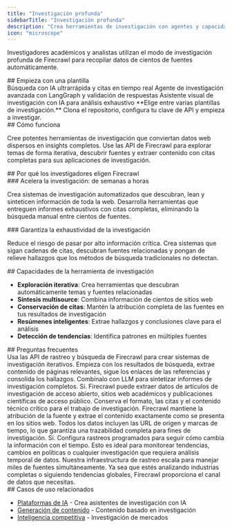 ```yaml
---
title: "Investigación profunda"
sidebarTitle: "Investigación profunda"
description: "Crea herramientas de investigación con agentes y capacidades de búsqueda avanzada en la web"
icon: "microscope"
---
```


Investigadores académicos y analistas utilizan el modo de investigación profunda de Firecrawl para recopilar datos de cientos de fuentes automáticamente.

<div id="start-with-a-template">
  ## Empieza con una plantilla
</div>

<CardGroup>
  <Card title="Fireplexity" icon="github" href="https://github.com/mendableai/fireplexity">
    Búsqueda con IA ultrarrápida y citas en tiempo real
  </Card>

  <Card title="Firesearch" icon="github" href="https://github.com/mendableai/firesearch">
    Agente de investigación avanzada con LangGraph y validación de respuestas
  </Card>

  <Card title="Open Researcher" icon="github" href="https://github.com/mendableai/open-researcher">
    Asistente visual de investigación con IA para análisis exhaustivo
  </Card>
</CardGroup>

<Note>
  **Elige entre varias plantillas de investigación.** Clona el repositorio, configura tu clave de API y empieza a investigar.
</Note>

<div id="how-it-works">
  ## Cómo funciona
</div>

Cree potentes herramientas de investigación que conviertan datos web dispersos en insights completos. Use las API de Firecrawl para explorar temas de forma iterativa, descubrir fuentes y extraer contenido con citas completas para sus aplicaciones de investigación.

<div id="why-researchers-choose-firecrawl">
  ## Por qué los investigadores eligen Firecrawl
</div>

<div id="accelerate-research-from-weeks-to-hours">
  ### Acelera la investigación: de semanas a horas
</div>

Crea sistemas de investigación automatizados que descubran, lean y sinteticen información de toda la web. Desarrolla herramientas que entreguen informes exhaustivos con citas completas, eliminando la búsqueda manual entre cientos de fuentes.

<div id="ensure-research-completeness">
  ### Garantiza la exhaustividad de la investigación
</div>

Reduce el riesgo de pasar por alto información crítica. Crea sistemas que sigan cadenas de citas, descubran fuentes relacionadas y pongan de relieve hallazgos que los métodos de búsqueda tradicionales no detectan.

<div id="research-tool-capabilities">
  ## Capacidades de la herramienta de investigación
</div>

* **Exploración iterativa**: Crea herramientas que descubran automáticamente temas y fuentes relacionadas
* **Síntesis multisource**: Combina información de cientos de sitios web
* **Conservación de citas**: Mantén la atribución completa de las fuentes en tus resultados de investigación
* **Resúmenes inteligentes**: Extrae hallazgos y conclusiones clave para el análisis
* **Detección de tendencias**: Identifica patrones en múltiples fuentes

<div id="faqs">
  ## Preguntas frecuentes
</div>

<AccordionGroup>
  <Accordion title="¿Cómo puedo crear herramientas de investigación con Firecrawl?">
    Usa las API de rastreo y búsqueda de Firecrawl para crear sistemas de investigación iterativos. Empieza con los resultados de búsqueda, extrae contenido de páginas relevantes, sigue los enlaces de las referencias y consolida los hallazgos. Combínalo con LLM para sintetizar informes de investigación completos.
  </Accordion>

  <Accordion title="¿Puede Firecrawl manejar sitios web académicos y científicos?">
    Sí. Firecrawl puede extraer datos de artículos de investigación de acceso abierto, sitios web académicos y publicaciones científicas de acceso público. Conserva el formato, las citas y el contenido técnico crítico para el trabajo de investigación.
  </Accordion>

  <Accordion title="¿Cómo garantizo la precisión de los datos de investigación?">
    Firecrawl mantiene la atribución de la fuente y extrae el contenido exactamente como se presenta en los sitios web. Todos los datos incluyen las URL de origen y marcas de tiempo, lo que garantiza una trazabilidad completa para fines de investigación.
  </Accordion>

  <Accordion title="¿Puedo usar Firecrawl para estudios longitudinales?">
    Sí. Configura rastreos programados para seguir cómo cambia la información con el tiempo. Esto es ideal para monitorear tendencias, cambios en políticas o cualquier investigación que requiera análisis temporal de datos.
  </Accordion>

  <Accordion title="¿Cómo maneja Firecrawl proyectos de investigación a gran escala?">
    Nuestra infraestructura de rastreo escala para manejar miles de fuentes simultáneamente. Ya sea que estés analizando industrias completas o siguiendo tendencias globales, Firecrawl proporciona el canal de datos que necesitas.
  </Accordion>
</AccordionGroup>

<div id="related-use-cases">
  ## Casos de uso relacionados
</div>

* [Plataformas de IA](/es/use-cases/ai-platforms) - Crea asistentes de investigación con IA
* [Generación de contenido](/es/use-cases/content-generation) - Contenido basado en investigación
* [Inteligencia competitiva](/es/use-cases/competitive-intelligence) - Investigación de mercados